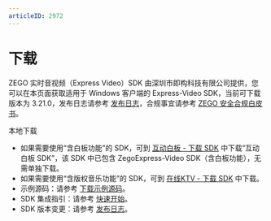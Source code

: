 ```yaml
---
articleID: 2972
---
```

# 下载

ZEGO 实时音视频（Express Video）SDK 由深圳市即构科技有限公司提供，您可以在本页面获取适用于 Windows 客户端的 Express-Video SDK，当前可下载版本为 3.21.0，发布日志请参考 [发布日志](!DownloadSDK/Release_Notes)，合规事宜请参考 [ZEGO 安全合规白皮书](/policies-and-agreements/zego-security-and-compliance-white-paper)。
 
<Card title="Express-Video SDK v3.21.0" href="https://storage.zego.im/rtc/ZegoExpressVideo/win/ZegoExpressVideo-win-shared-cpp.zip" target="_blank">
本地下载
</Card>

<Note title="说明">



- 如果需要使用“含白板功能”的 SDK，可到 [互动白板 - 下载 SDK](https://doc-zh.zego.im/article/6435) 中下载“互动白板 SDK”，该 SDK 中已包含 ZegoExpress-Video SDK（含白板功能），无需单独下载。
- 如果需要使用“含版权音乐功能”的 SDK，可到 [在线KTV - 下载 SDK](/online-ktv-windows/downloads) 中下载。
- 示例源码：请参考 [下载示例源码](!DownloadDemo/DownloadDemo)。
- SDK 集成指引：请参考 [快速开始](!Integration/SDK_Integration)。
- SDK 版本变更：请参考 [发布日志](!DownloadSDK/Release_Notes)。
</Note>

